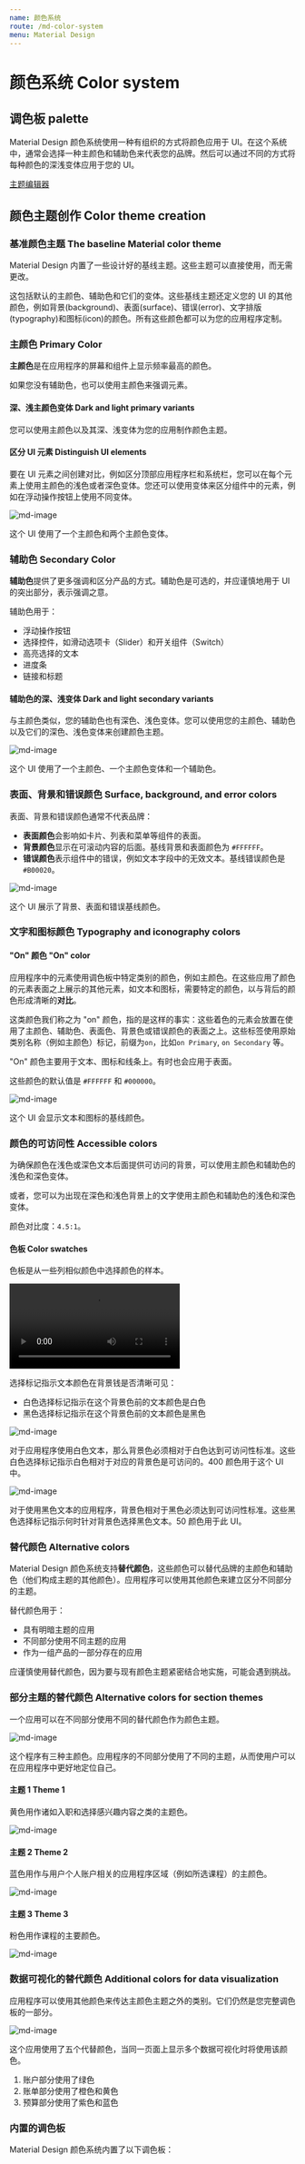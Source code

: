 ```yaml
---
name: 颜色系统
route: /md-color-system
menu: Material Design
---
```



# 颜色系统 Color system

## 调色板 palette

Material Design 颜色系统使用一种有组织的方式将颜色应用于 UI。在这个系统中，通常会选择一种主颜色和辅助色来代表您的品牌。然后可以通过不同的方式将每种颜色的深浅变体应用于您的 UI。

[主题编辑器](https://material.io/resources/theme-editor/)

## 颜色主题创作 Color theme creation

### 基准颜色主题 The baseline Material color theme

Material Design 内置了一些设计好的基线主题。这些主题可以直接使用，而无需更改。

这包括默认的主颜色、辅助色和它们的变体。这些基线主题还定义您的 UI 的其他颜色，例如背景(background)、表面(surface)、错误(error)、文字排版(typography)和图标(icon)的颜色。所有这些颜色都可以为您的应用程序定制。

### 主颜色 Primary Color

**主颜色**是在应用程序的屏幕和组件上显示频率最高的颜色。

如果您没有辅助色，也可以使用主颜色来强调元素。

#### 深、浅主颜色变体 Dark and light primary variants

您可以使用主颜色以及其深、浅变体为您的应用制作颜色主题。

#### 区分 UI 元素 Distinguish UI elements

要在 UI 元素之间创建对比，例如区分顶部应用程序栏和系统栏，您可以在每个元素上使用主颜色的浅色或者深色变体。您还可以使用变体来区分组件中的元素，例如在浮动操作按钮上使用不同变体。

![md-image](color-system-images/colorsystem-schemecreation-primary-baseline-2.png)

这个 UI 使用了一个主颜色和两个主颜色变体。

### 辅助色 Secondary Color

**辅助色**提供了更多强调和区分产品的方式。辅助色是可选的，并应谨慎地用于 UI 的突出部分，表示强调之意。

辅助色用于：

- 浮动操作按钮
- 选择控件，如滑动选项卡（Slider）和开关组件（Switch）
- 高亮选择的文本
- 进度条
- 链接和标题

#### 辅助色的深、浅变体 Dark and light secondary variants

与主颜色类似，您的辅助色也有深色、浅色变体。您可以使用您的主颜色、辅助色以及它们的深色、浅色变体来创建颜色主题。

![md-image](color-system-images/colorsystem-schemecreation-secondary-baseline-1.png)

这个 UI 使用了一个主颜色、一个主颜色变体和一个辅助色。

### 表面、背景和错误颜色 Surface, background, and error colors

表面、背景和错误颜色通常不代表品牌：

- **表面颜色**会影响如卡片、列表和菜单等组件的表面。
- **背景颜色**显示在可滚动内容的后面。基线背景和表面颜色为 `#FFFFFF`。
- **错误颜色**表示组件中的错误，例如文本字段中的无效文本。基线错误颜色是 `#B00020`。

![md-image](color-system-images/theming-color-surfacesbgs.png)

这个 UI 展示了背景、表面和错误基线颜色。

### 文字和图标颜色 Typography and iconography colors

#### "On" 颜色 "On" color

应用程序中的元素使用调色板中特定类别的颜色，例如主颜色。在这些应用了颜色的元素表面之上展示的其他元素，如文本和图标，需要特定的颜色，以与背后的颜色形成清晰的**对比**。

这类颜色我们称之为 "on" 颜色，指的是这样的事实：这些着色的元素会放置在使用了主颜色、辅助色、表面色、背景色或错误颜色的表面之上。这些标签使用原始类别名称（例如主颜色）标记，前缀为`on`，比如`on Primary`, `on Secondary` 等。

"On" 颜色主要用于文本、图标和线条上。有时也会应用于表面。

这些颜色的默认值是 `#FFFFFF` 和 `#000000`。

![md-image](color-system-images/theming-color-oncolors.png)

这个 UI 会显示文本和图标的基线颜色。

### 颜色的可访问性 Accessible colors

为确保颜色在浅色或深色文本后面提供可访问的背景，可以使用主颜色和辅助色的浅色和深色变体。

或者，您可以为出现在深色和浅色背景上的文字使用主颜色和辅助色的浅色和深色变体。

颜色对比度：`4.5:1`。

#### 色板 Color swatches

色板是从一些列相似颜色中选择颜色的样本。

<Video src={colorA18n}></Video>

选择标记指示文本颜色在背景钱是否清晰可见：

- 白色选择标记指示在这个背景色前的文本颜色是白色
- 黑色选择标记指示在这个背景色前的文本颜色是黑色

![md-image](color-system-images/colorsystem-schemecreation-accessibility-2.png)

对于应用程序使用白色文本，那么背景色必须相对于白色达到可访问性标准。这些白色选择标记指示白色相对于对应的背景色是可访问的。400 颜色用于这个 UI 中。

![md-image](color-system-images/colorsystem-schemecreation-accessibility-3.png)

对于使用黑色文本的应用程序，背景色相对于黑色必须达到可访问性标准。这些黑色选择标记指示何时针对背景色选择黑色文本。50 颜色用于此 UI。

### 替代颜色 Alternative colors

Material Design 颜色系统支持**替代颜色**，这些颜色可以替代品牌的主颜色和辅助色（他们构成主题的其他颜色）。应用程序可以使用其他颜色来建立区分不同部分的主题。

替代颜色用于：

- 具有明暗主题的应用
- 不同部分使用不同主题的应用
- 作为一组产品的一部分存在的应用

应谨慎使用替代颜色，因为要与现有颜色主题紧密结合地实施，可能会遇到挑战。

### 部分主题的替代颜色 Alternative colors for section themes

一个应用可以在不同部分使用不同的替代颜色作为颜色主题。

![md-image](color-system-images/color-colorsystem-schemecreation-altprimarysecondary-3.png)

这个程序有三种主颜色。应用程序的不同部分使用了不同的主题，从而使用户可以在应用程序中更好地定位自己。

#### 主题 1 Theme 1

黄色用作诸如入职和选择感兴趣内容之类的主题色。

![md-image](color-system-images/color-colorsystem-schemecreation-altprimarysecondary-4.png)

#### 主题 2 Theme 2

蓝色用作与用户个人账户相关的应用程序区域（例如所选课程）的主颜色。

![md-image](color-system-images/color-colorsystem-schemecreation-altprimarysecondary-5.png)

#### 主题 3 Theme 3

粉色用作课程的主要颜色。

![md-image](color-system-images/color-colorsystem-schemecreation-altprimarysecondary-6.png)

### 数据可视化的替代颜色 Additional colors for data visualization

应用程序可以使用其他颜色来传达主颜色主题之外的类别。它们仍然是您完整调色板的一部分。

![md-image](color-system-images/colorsystem-schemecreation-dataviz.png)

这个应用使用了五个代替颜色，当同一页面上显示多个数据可视化时将使用该颜色。

1. 账户部分使用了绿色
2. 账单部分使用了橙色和黄色
3. 预算部分使用了紫色和蓝色

### 内置的调色板

Material Design 颜色系统内置了以下调色板：

<ColorPalettes></ColorPalettes>
